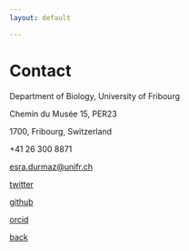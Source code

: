 ```yaml
---
layout: default

---
```


# Contact 

Department of Biology, University of Fribourg

Chemin du Musée 15, PER23 

1700, Fribourg, Switzerland

 +41 26 300 8871 
 

<esra.durmaz@unifr.ch>

[twitter](https://twitter.com/durmaz_es)

[github](https://github.com/esradm)

[orcid](https://orcid.org/0000-0002-4345-2264)

     
[back](./)